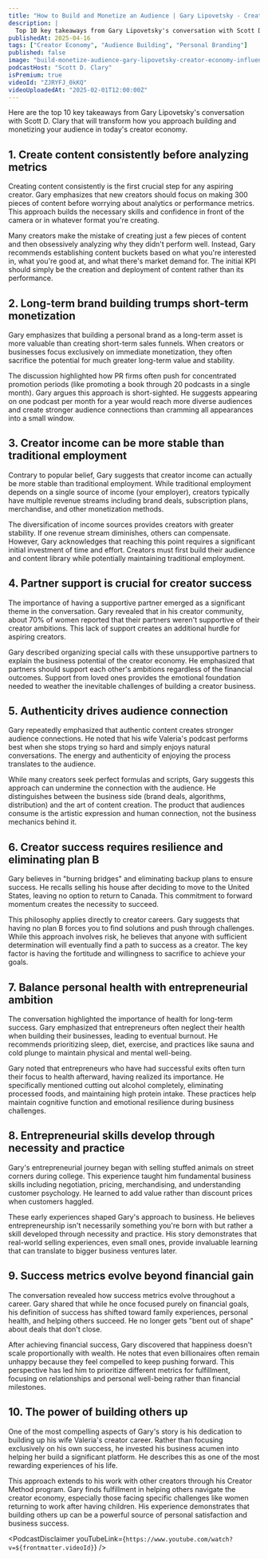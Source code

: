 ```yaml
---
title: "How to Build and Monetize an Audience | Gary Lipovetsky - Creator Economy & Influencer Expert"
description: |
  Top 10 key takeaways from Gary Lipovetsky's conversation with Scott D. Clary that will transform how you approach building and monetizing your audience in today's creator economy.
publishedAt: 2025-04-16
tags: ["Creator Economy", "Audience Building", "Personal Branding"]
published: false
image: "build-monetize-audience-gary-lipovetsky-creator-economy-influencer-expert.jpg"
podcastHost: "Scott D. Clary"
isPremium: true
videoId: "ZJRYFJ_0kKQ"
videoUploadedAt: "2025-02-01T12:00:00Z"
---
```



<PodcastSummaryPageLayout frontmatter={frontmatter}>

Here are the top 10 key takeaways from Gary Lipovetsky's conversation with Scott D. Clary that will transform how you approach building and monetizing your audience in today's creator economy.

## 1. Create content consistently before analyzing metrics

Creating content consistently is the first crucial step for any aspiring creator. Gary emphasizes that new creators should focus on making 300 pieces of content before worrying about analytics or performance metrics. This approach builds the necessary skills and confidence in front of the camera or in whatever format you're creating.

Many creators make the mistake of creating just a few pieces of content and then obsessively analyzing why they didn't perform well. Instead, Gary recommends establishing content buckets based on what you're interested in, what you're good at, and what there's market demand for. The initial KPI should simply be the creation and deployment of content rather than its performance.

## 2. Long-term brand building trumps short-term monetization

Gary emphasizes that building a personal brand as a long-term asset is more valuable than creating short-term sales funnels. When creators or businesses focus exclusively on immediate monetization, they often sacrifice the potential for much greater long-term value and stability.

The discussion highlighted how PR firms often push for concentrated promotion periods (like promoting a book through 20 podcasts in a single month). Gary argues this approach is short-sighted. He suggests appearing on one podcast per month for a year would reach more diverse audiences and create stronger audience connections than cramming all appearances into a small window.

## 3. Creator income can be more stable than traditional employment

Contrary to popular belief, Gary suggests that creator income can actually be more stable than traditional employment. While traditional employment depends on a single source of income (your employer), creators typically have multiple revenue streams including brand deals, subscription plans, merchandise, and other monetization methods.

The diversification of income sources provides creators with greater stability. If one revenue stream diminishes, others can compensate. However, Gary acknowledges that reaching this point requires a significant initial investment of time and effort. Creators must first build their audience and content library while potentially maintaining traditional employment.

## 4. Partner support is crucial for creator success

The importance of having a supportive partner emerged as a significant theme in the conversation. Gary revealed that in his creator community, about 70% of women reported that their partners weren't supportive of their creator ambitions. This lack of support creates an additional hurdle for aspiring creators.

Gary described organizing special calls with these unsupportive partners to explain the business potential of the creator economy. He emphasized that partners should support each other's ambitions regardless of the financial outcomes. Support from loved ones provides the emotional foundation needed to weather the inevitable challenges of building a creator business.

## 5. Authenticity drives audience connection

Gary repeatedly emphasized that authentic content creates stronger audience connections. He noted that his wife Valeria's podcast performs best when she stops trying so hard and simply enjoys natural conversations. The energy and authenticity of enjoying the process translates to the audience.

While many creators seek perfect formulas and scripts, Gary suggests this approach can undermine the connection with the audience. He distinguishes between the business side (brand deals, algorithms, distribution) and the art of content creation. The product that audiences consume is the artistic expression and human connection, not the business mechanics behind it.

## 6. Creator success requires resilience and eliminating plan B

Gary believes in "burning bridges" and eliminating backup plans to ensure success. He recalls selling his house after deciding to move to the United States, leaving no option to return to Canada. This commitment to forward momentum creates the necessity to succeed.

This philosophy applies directly to creator careers. Gary suggests that having no plan B forces you to find solutions and push through challenges. While this approach involves risk, he believes that anyone with sufficient determination will eventually find a path to success as a creator. The key factor is having the fortitude and willingness to sacrifice to achieve your goals.

## 7. Balance personal health with entrepreneurial ambition

The conversation highlighted the importance of health for long-term success. Gary emphasized that entrepreneurs often neglect their health when building their businesses, leading to eventual burnout. He recommends prioritizing sleep, diet, exercise, and practices like sauna and cold plunge to maintain physical and mental well-being.

Gary noted that entrepreneurs who have had successful exits often turn their focus to health afterward, having realized its importance. He specifically mentioned cutting out alcohol completely, eliminating processed foods, and maintaining high protein intake. These practices help maintain cognitive function and emotional resilience during business challenges.

## 8. Entrepreneurial skills develop through necessity and practice

Gary's entrepreneurial journey began with selling stuffed animals on street corners during college. This experience taught him fundamental business skills including negotiation, pricing, merchandising, and understanding customer psychology. He learned to add value rather than discount prices when customers haggled.

These early experiences shaped Gary's approach to business. He believes entrepreneurship isn't necessarily something you're born with but rather a skill developed through necessity and practice. His story demonstrates that real-world selling experiences, even small ones, provide invaluable learning that can translate to bigger business ventures later.

## 9. Success metrics evolve beyond financial gain

The conversation revealed how success metrics evolve throughout a career. Gary shared that while he once focused purely on financial goals, his definition of success has shifted toward family experiences, personal health, and helping others succeed. He no longer gets "bent out of shape" about deals that don't close.

After achieving financial success, Gary discovered that happiness doesn't scale proportionally with wealth. He notes that even billionaires often remain unhappy because they feel compelled to keep pushing forward. This perspective has led him to prioritize different metrics for fulfillment, focusing on relationships and personal well-being rather than financial milestones.

## 10. The power of building others up

One of the most compelling aspects of Gary's story is his dedication to building up his wife Valeria's creator career. Rather than focusing exclusively on his own success, he invested his business acumen into helping her build a significant platform. He describes this as one of the most rewarding experiences of his life.

This approach extends to his work with other creators through his Creator Method program. Gary finds fulfillment in helping others navigate the creator economy, especially those facing specific challenges like women returning to work after having children. His experience demonstrates that building others up can be a powerful source of personal satisfaction and business success.

<PodcastDisclaimer
  youTubeLink={`https://www.youtube.com/watch?v=${frontmatter.videoId}`}
/>

</PodcastSummaryPageLayout>
